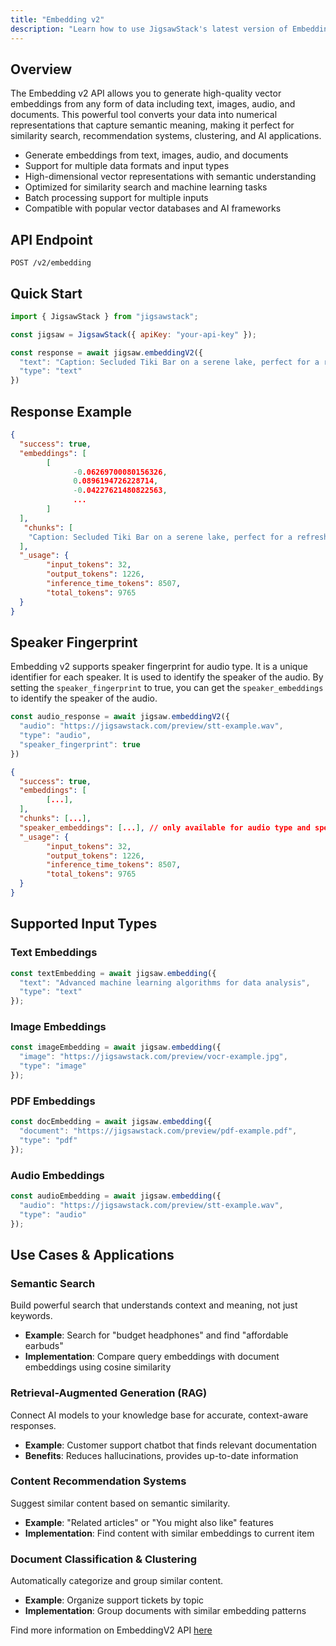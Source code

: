 ```yaml
---
title: "Embedding v2"
description: "Learn how to use JigsawStack's latest version of Embedding API to generate embeddings any form of data"
---
```

## Overview

The Embedding v2 API allows you to generate high-quality vector embeddings from any form of data including text, images, audio, and documents. This powerful tool converts your data into numerical representations that capture semantic meaning, making it perfect for similarity search, recommendation systems, clustering, and AI applications.

- Generate embeddings from text, images, audio, and documents
- Support for multiple data formats and input types
- High-dimensional vector representations with semantic understanding
- Optimized for similarity search and machine learning tasks
- Batch processing support for multiple inputs
- Compatible with popular vector databases and AI frameworks

## API Endpoint

```
POST /v2/embedding
```

## Quick Start

```javascript JavaScript
import { JigsawStack } from "jigsawstack";

const jigsaw = JigsawStack({ apiKey: "your-api-key" });

const response = await jigsaw.embeddingV2({
  "text": "Caption: Secluded Tiki Bar on a serene lake, perfect for a refreshing drink and a relaxing getaway",
  "type": "text"
})

```

## Response Example

```json
{
  "success": true,
  "embeddings": [
        [
              -0.06269700080156326,
              0.0896194726228714,
              -0.04227621480822563,
              ...
        ]
  ],
   "chunks": [
    "Caption: Secluded Tiki Bar on a serene lake, perfect for a refreshing drink and a relaxing getaway"
  ],
  "_usage": {
        "input_tokens": 32,
        "output_tokens": 1226,
        "inference_time_tokens": 8507,
        "total_tokens": 9765
  }
}
```
## Speaker Fingerprint
Embedding v2 supports speaker fingerprint for audio type. It is a unique identifier for each speaker. It is used to identify the speaker of the audio.
By setting the `speaker_fingerprint` to true, you can get the `speaker_embeddings` to identify the speaker of the audio.

```javascript
const audio_response = await jigsaw.embeddingV2({
  "audio": "https://jigsawstack.com/preview/stt-example.wav",
  "type": "audio",
  "speaker_fingerprint": true
})
```

```json
{
  "success": true,
  "embeddings": [
        [...],
  ],
  "chunks": [...],
  "speaker_embeddings": [...], // only available for audio type and speaker_fingerprint is true
  "_usage": {
        "input_tokens": 32,
        "output_tokens": 1226,
        "inference_time_tokens": 8507,
        "total_tokens": 9765
  }
}
```

## Supported Input Types

### Text Embeddings
```javascript
const textEmbedding = await jigsaw.embedding({
  "text": "Advanced machine learning algorithms for data analysis",
  "type": "text"
});
```

### Image Embeddings  
```javascript
const imageEmbedding = await jigsaw.embedding({
  "image": "https://jigsawstack.com/preview/vocr-example.jpg",
  "type": "image"
});
```

### PDF Embeddings
```javascript
const docEmbedding = await jigsaw.embedding({
  "document": "https://jigsawstack.com/preview/pdf-example.pdf",
  "type": "pdf"
});
```

### Audio Embeddings
```javascript
const audioEmbedding = await jigsaw.embedding({
  "audio": "https://jigsawstack.com/preview/stt-example.wav",
  "type": "audio"
});
```


## Use Cases & Applications

### Semantic Search
Build powerful search that understands context and meaning, not just keywords.
- **Example**: Search for "budget headphones" and find "affordable earbuds"
- **Implementation**: Compare query embeddings with document embeddings using cosine similarity

### Retrieval-Augmented Generation (RAG)
Connect AI models to your knowledge base for accurate, context-aware responses.
- **Example**: Customer support chatbot that finds relevant documentation
- **Benefits**: Reduces hallucinations, provides up-to-date information

### Content Recommendation Systems  
Suggest similar content based on semantic similarity.
- **Example**: "Related articles" or "You might also like" features
- **Implementation**: Find content with similar embeddings to current item

### Document Classification & Clustering
Automatically categorize and group similar content.
- **Example**: Organize support tickets by topic
- **Implementation**: Group documents with similar embedding patterns

<Note>Find more information on EmbeddingV2 API [here](/docs/api-reference/ai/embeddingV2)</Note>
